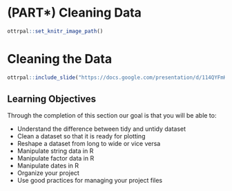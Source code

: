 # (PART\*) Cleaning Data {-}

```r
ottrpal::set_knitr_image_path()
```
# **Cleaning the Data**

```r
ottrpal::include_slide("https://docs.google.com/presentation/d/114QYFmKuJ2M5E3tlBw8Gwu2xI09tb8gnrKrNkMY9CG4/edit#slide=id.g145cde68be4_0_70")
```

## Learning Objectives

Through the completion of this section our goal is that you will be able to:

- Understand the difference between tidy and untidy dataset
- Clean a dataset so that it is ready for plotting
- Reshape a dataset from long to wide or vice versa
- Manipulate string data in R
- Manipulate factor data in R
- Manipulate dates in R
- Organize your project
- Use good practices for managing your project files
